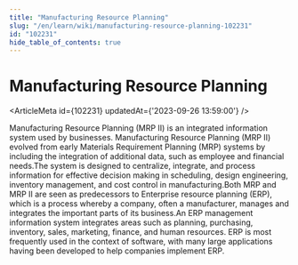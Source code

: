 ```yaml
---
title: "Manufacturing Resource Planning"
slug: "/en/learn/wiki/manufacturing-resource-planning-102231"
id: "102231"
hide_table_of_contents: true
---
```



# Manufacturing Resource Planning

<ArticleMeta id={102231} updatedAt={'2023-09-26 13:59:00'} />
<div className='border-solid border-b border-t-0 my-4 border-[var(--ifm-color-gray-300)]' />

Manufacturing Resource Planning (MRP II) is an integrated information system used by businesses. Manufacturing Resource Planning (MRP II) evolved from early Materials Requirement Planning (MRP) systems by including the integration of additional data, such as employee and financial needs.The system is designed to centralize, integrate, and process information for effective decision making in scheduling, design engineering, inventory management, and cost control in manufacturing.Both MRP and MRP II are seen as predecessors to Enterprise resource planning (ERP), which is a process whereby a company, often a manufacturer, manages and integrates the important parts of its business.An ERP management information system integrates areas such as planning, purchasing, inventory, sales, marketing, finance, and human resources. ERP is most frequently used in the context of software, with many large applications having been developed to help companies implement ERP.
